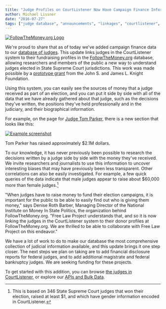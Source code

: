 ```yaml
---
title: "Judge Profiles on CourtListener Now Have Campaign Finance Information from the National Institute on Money In State Politics"
author: Michael Lissner
date: "2016-07-27"
tags: ["judge database", "announcements", "linkages", "courtlistener", "elections", "campaign finance"]
---
```


<div className="left-image">
    <a href="https://followthemoney.org">
        <img src="/images/ftm-logo.png"
             alt="FollowTheMoney.org Logo"
              className="img-responsive"/>
    </a>
</div>

We're proud to share that as of today we've added campaign finance data to our [database of judges][jdb]. This update links judges in the CourtListener system to their fundraising profiles in the [FollowTheMoney.org][ftm] database, allowing researchers and members of the public a new way to understand judges elected in State Supreme Court jurisdictions. This work was made possible by a [prototype grant][g] from the John S. and James L. Knight Foundation.

Using this system, you can easily see the sources of money that a judge received as part of an election, and you can put it side by side with all of the data that we have already gathered about that judge, such as the decisions they've written, the positions they've held professionally and in the judiciary, and their biographical information.

For example, on the page for [Judge Tom Parker][tp], there is a new section that looks like this:

<div className="left-image">
    <a href="https://www.courtlistener.com/person/3652/tom-parker/">
        <img src="/images/ftm-integration.png"
             alt="Example screenshot"
             className="img-responsive border"/>
    </a>
    <p className="caption">Tom Parker has raised approximately $2.1M dollars.</p> 
</div>
<div className="clearfix"></div>


To our knowledge, it has never previously been possible to research the decisions written by a judge side by side with the money they've received. We invite researchers and journalists to use this information to uncover interesting biases that may have previously been less transparent. Other correlations can also be easily investigated. For example, a few quick queries of the data indicate that male judges appear to raise about $60,000 more than female judges.[^1]

"When judges have to raise money to fund their election campaigns, it is important for the public to be able to easily find out who is giving them money," says Denise Roth Barber, Managing Director of the National Institute on Money In State Politics, the organization behind FollowTheMoney.org. "Free Law Project understands that, and so it is now linking the judges in the CourtListener system to their donor profiles at FollowTheMoney.org. We are thrilled to be able to collaborate with Free Law Project on this endeavor." 

We have a lot of work to do to make our database the most comprehensive collection of judicial information available, and this update brings it one step closer. The next steps we plan on taking are to add financial disclosure reports for federal judges, and to add additional magistrate and federal bankruptcy judges. We are seeking funding for these projects.
 
To get started with this addition, you can browse [the judges in CourtListener][j], or explore our [APIs and Bulk Data][api]. 


[^1]: This is based on 346 State Supreme Court judges that won their election, raised at least $1, and which have gender information encoded in CourtListener. 

[jdb]: /2016/04/19/judge_database/

[ftm]: https://followthemoney.org
[g]: https://www.newschallenge.org/challenge/elections/entries/openjudiciary-org-only-an-informed-electorate-can-participate-meaningfully-in-judicial-elections-open-judiciary-s-judge-profiles-combines-campaign-contributions-and-analysis-of-judicial-records-to-inform-voters-and-enable-investigative-reporting
[j]: https://www.courtlistener.com/?type=p
[api]: https://www.courtlistener.com/api/
[tp]: https://www.courtlistener.com/person/3652/tom-parker/
